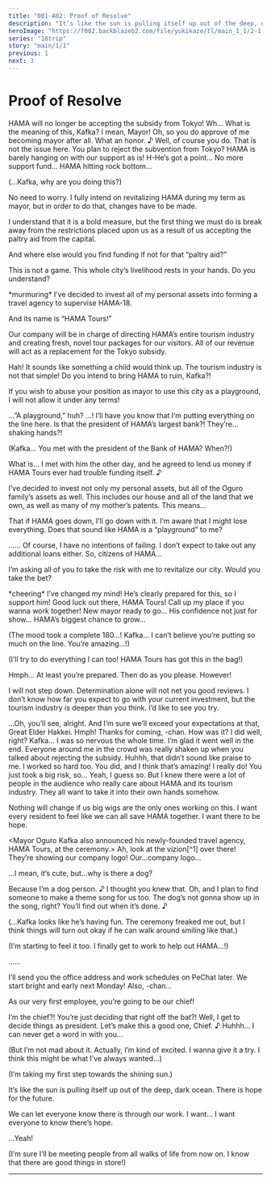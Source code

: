```yaml
---
title: "001-A02: Proof of Resolve"
description: "It’s like the sun is pulling itself up out of the deep, dark ocean. There is hope for the future."
heroImage: "https://f002.backblazeb2.com/file/yukikaze/tl/main_1_1/2-1.jpg"
series: "18trip"
story: "main/1/1"
previous: 1
next: 3
---
```



# Proof of Resolve

<Divider loc="Ceremony Grounds" />

<StoryImg src="https://f002.backblazeb2.com/file/yukikaze/tl/main_1_1/2-1.jpg" alt="1" />

<Bubble character="Kafka">
HAMA will no longer be accepting the subsidy from Tokyo!
</Bubble>

<Bubble character="Hakkei">
Wh… What is the meaning of this, Kafka? I mean, Mayor!
</Bubble>

<Bubble character="Kafka">
Oh, so you do approve of me becoming mayor after all. What an honor.&nbsp;♪ Well, of course you do.
</Bubble>

<Bubble character="Hakkei">
That is not the issue here. You plan to reject the subvention from Tokyo? HAMA is barely hanging on with our support as is!
</Bubble>

<Bubble character="Hama Citizen A">
H-He’s got a point…
</Bubble>

<Bubble character="Hama Citizen D">
No more support fund… HAMA hitting rock bottom…
</Bubble>

<Bubble mc>
<p class="t">(...Kafka, why are you doing this?)</p>
</Bubble>

<Bubble character="Kafka">
No need to worry. I fully intend on revitalizing HAMA during my term as mayor, but in order to do that, changes have to be made.

I understand that it is a bold measure, but the first thing we must do is break away from the restrictions placed upon us as a result of us accepting the paltry aid from the capital.
</Bubble>

<Bubble character="Hakkei">
And where else would you find funding if not for that “paltry aid?”

This is not a game. This whole city’s livelihood rests in your hands. Do you understand?
</Bubble>

<Narration>
&ast;murmuring&ast;
</Narration>

<Bubble character="Kafka">
I’ve decided to invest all of my personal assets into forming a travel agency to supervise HAMA-18.

And its name is “HAMA Tours!”

Our company will be in charge of directing HAMA’s entire tourism industry and creating fresh, novel tour packages for our visitors. All of our revenue will act as a replacement for the Tokyo subsidy.
</Bubble>

<Bubble character="Hakkei">
Hah! It sounds like something a child would think up. The tourism industry is not that simple! Do you intend to bring HAMA to ruin, Kafka?!

If you wish to abuse your position as mayor to use this city as a playground, I will not allow it under any terms!
</Bubble>

<Bubble character="Kafka">
…”A playground,” huh?
</Bubble>

<Bubble character="Hakkei">
…!
</Bubble>

<Bubble character="Kafka">
I’ll have you know that I’m putting everything on the line here.
</Bubble>

<StoryImg src="https://f002.backblazeb2.com/file/yukikaze/assets/obj/010.webp" alt="010" type="obj" />

<Bubble character="Hama Citizen A">
Is that the president of HAMA’s largest bank?! They’re…shaking hands?!
</Bubble>

<Bubble mc>
<p class="t">(Kafka… You met with the president of the Bank of HAMA? When?!)</p>
</Bubble>

<Bubble character="Hakkei">
What is…
</Bubble>

<Bubble character="Kafka">
I met with him the other day, and he agreed to lend us money if HAMA Tours ever had trouble funding itself.&nbsp;♪

I’ve decided to invest not only my personal assets, but all of the Oguro family’s assets as well. This includes our house and all of the land that we own, as well as many of my mother’s patents. This means…

That if HAMA goes down, I’ll go down with it. I’m aware that I might lose everything. Does that sound like HAMA is a “playground” to me?
</Bubble>

<Bubble character="Hakkei">
……
</Bubble>

<Bubble character="Kafka">
Of course, I have no intentions of failing. I don’t expect to take out any additional loans either. So, citizens of HAMA…

I’m asking all of you to take the risk with me to revitalize our city. Would you take the bet?
</Bubble>

<Narration>
&ast;cheering&ast;
</Narration>

<Bubble character="Hama Citizen B">
I’ve changed my mind! He’s clearly prepared for this, so I support him!
</Bubble>

<Bubble character="Hama Citizen C">
Good luck out there, HAMA Tours! Call up my place if you wanna work together!
</Bubble>

<Bubble character="Hama Citizen D">
New mayor ready to go… His confidence not just for show… HAMA’s biggest chance to grow…
</Bubble>

<Bubble mc>
<p class="t">(The mood took a complete 180…! Kafka… I can’t believe you’re putting so much on the line. You’re amazing…!)</p>

<p class="t">(I’ll try to do everything I can too! HAMA Tours has got this in the bag!)</p>
</Bubble>

<Bubble character="Hakkei">
Hmph… At least you’re prepared. Then do as you please. However!

I will not step down. Determination alone will not net you good reviews. I don’t know how far you expect to go with your current investment, but the tourism industry is deeper than you think. I’d like to see you try.
</Bubble>

<Bubble character="Kafka">
…Oh, you’ll see, alright. And I’m sure we’ll exceed your expectations at that, Great Elder Hakkei.
</Bubble>

<Bubble character="Hakkei">
Hmph!
</Bubble>

<Divider loc="HAMA Streets" />

<StoryImg src="https://f002.backblazeb2.com/file/yukikaze/tl/main_1_1/2-2.jpg" alt="2" />

<Bubble character="Kafka">
Thanks for coming, <Name first/>-chan. How was it? I did well, right?
</Bubble>

<Bubble mc>
Kafka… I was so nervous the whole time. I’m glad it went well in the end. Everyone around me in the crowd was really shaken up when you talked about rejecting the subsidy.
</Bubble>

<Bubble character="Kafka">
Huhhh, that didn’t sound like praise to me. I worked so hard too.
</Bubble>

<Bubble mc>
You did, and I think that’s amazing! I really do! You just took a big risk, so…
</Bubble>

<Bubble character="Kafka">
Yeah, I guess so. But I knew there were a lot of people in the audience who really care about HAMA and its tourism industry. They all want to take it into their own hands somehow.

Nothing will change if us big wigs are the only ones working on this. I want every resident to feel like we can all save HAMA together. I want there to be hope.
</Bubble>

<Bubble character="News Reporter">
&lt;&NoBreak;Mayor Oguro Kafka also announced his newly-founded travel agency, HAMA Tours, at the ceremony.&NoBreak;&gt;
</Bubble>

<Bubble character="Kafka">
Ah, look at the vizion[^1] over there! They’re showing our company logo!
</Bubble>

<StoryImg src="https://f002.backblazeb2.com/file/yukikaze/assets/obj/011.webp" alt="Vizion" type="obj" />

<Bubble mc>
Our…company logo…

…I mean, it’s cute, but…why is there a dog?
</Bubble>

<Bubble character="Kafka">
Because I’m a dog person.&nbsp;♪ I thought you knew that. Oh, and I plan to find someone to make a theme song for us too.
</Bubble>

<Bubble mc>
The dog’s not gonna show up in the song, right?
</Bubble>

<Bubble character="Kafka">
You’ll find out when it’s done.&nbsp;♪
</Bubble>

<Bubble mc>
<p class="t">(...Kafka looks like he’s having fun. The ceremony freaked me out, but I think things will turn out okay if he can walk around smiling like that.)</p>

<p class="t">(I’m starting to feel it too. I finally get to work to help out HAMA…!)</p>
</Bubble>

<Bubble character="Kafka">
……

I’ll send you the office address and work schedules on PeChat later. We start bright and early next Monday! Also, <Name first />-chan…

As our very first employee, you’re going to be our chief!
</Bubble>

<Bubble mc>
I’m the chief?! You’re just deciding that right off the bat?!
</Bubble>

<Bubble character="Kafka">
Well, I get to decide things as president. Let’s make this a good one, Chief.&nbsp;♪
</Bubble>

<Bubble mc>
Huhhh… I can never get a word in with you…

<p class="t">(But I’m not mad about it. Actually, I’m kind of excited. I wanna give it a try. I think this might be what I’ve always wanted…)</p>

<p class="t">(I’m taking my first step towards the shining sun.)</p>
</Bubble>

<Bubble character="Kafka">
It’s like the sun is pulling itself up out of the deep, dark ocean. There is hope for the future.

We can let everyone know there is through our work. I want… I want everyone to know there’s hope.
</Bubble>

<Bubble mc>
…Yeah!

<p class="t">(I’m sure I’ll be meeting people from all walks of life from now on. I know that there are good things in store!)</p>
</Bubble>

---

[^1]: From ビジョン. Seems to be an 18TRIP-invented word for the hologram/screen/billboards that's seen in a lot of the game's environments.
